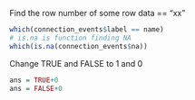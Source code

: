 Find the row number of some row data == "xx"
```r
which(connection_events$label == name)
# is.na is function finding NA
which(is.na(connection_events$na))
```

Change TRUE and FALSE to 1 and 0
```r
ans = TRUE+0
ans = FALSE+0
```
